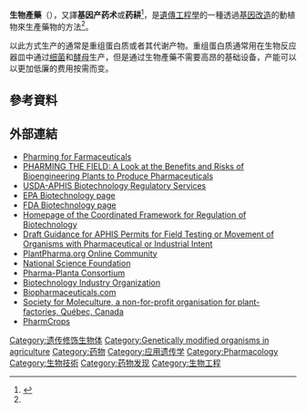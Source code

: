 '''生物產藥'''（{{lang-en|Pharming}}），又譯'''基因产药术'''或'''药耕'''<ref name=qiongdian>{{cite web |url=http://www.qiongdian.com/english/e3609/274863609.shtml |title=pharming的意思 中文翻译 |publisher=[[穷典网|穷典网]]专业英汉词典 |access-date=2011-08-10 |archive-date=2016-03-04 |archive-url=https://web.archive.org/web/20160304120025/http://www.qiongdian.com/english/e3609/274863609.shtml |dead-url=yes }}</ref>，是[[遺傳工程學|遺傳工程學]]的一種透過[[基因改造|基因改造]]的動植物來生產藥物的方法<ref name=qiongdian />。

以此方式生产的通常是重组蛋白质或者其代谢产物。重组蛋白质通常用在生物反应器皿中通过[[细菌|细菌]]和[[酵母|酵母]]生产，但是通过生物產藥不需要高昂的基础设备，产能可以以更加低廉的费用按需而变。

== 參考資料 ==
{{reflist}}

== 外部連結 ==
*[https://web.archive.org/web/20050404083632/http://gslc.genetics.utah.edu/features/pharming/ Pharming for Farmaceuticals]
*[https://web.archive.org/web/20080516171913/http://pewagbiotech.org/events/0717/ConferenceReport.pdf PHARMING THE FIELD: A Look at the Benefits and Risks of Bioengineering Plants to Produce Pharmaceuticals]
*[http://www.aphis.usda.gov/brs/index.html USDA-APHIS Biotechnology Regulatory Services] {{Wayback|url=http://www.aphis.usda.gov/brs/index.html |date=20071031103611 }}
*[http://www.epa.gov/biotech_rule/index.htm EPA Biotechnology page] {{Wayback|url=http://www.epa.gov/biotech_rule/index.htm |date=20150909141826 }}
*[http://www.cfsan.fda.gov/~lrd/biotechm.html FDA Biotechnology page] {{Wayback|url=http://www.cfsan.fda.gov/~lrd/biotechm.html |date=20090517043753 }}
*[https://web.archive.org/web/20060409171359/http://usbiotechreg.nbii.gov/ Homepage of the Coordinated Framework for Regulation of Biotechnology]
*[http://www.aphis.usda.gov/brs/pdf/Pharma_Guidance.pdf Draft Guidance for APHIS Permits for Field Testing or Movement of Organisms with Pharmaceutical or Industrial Intent] {{Wayback|url=http://www.aphis.usda.gov/brs/pdf/Pharma_Guidance.pdf |date=20210416014436 }}
*[http://www.plantpharma.org PlantPharma.org Online Community] {{Wayback|url=http://www.plantpharma.org/ |date=20210418002445 }}
*[http://www.nsf.gov/od/lpa/nsf50/nsfoutreach/htm/n50_z2/pages_z3/25_pg.htm National Science Foundation] {{Wayback|url=http://www.nsf.gov/od/lpa/nsf50/nsfoutreach/htm/n50_z2/pages_z3/25_pg.htm |date=20210418121812 }}
*[https://web.archive.org/web/20061213005817/http://www.pharma-planta.org/ Pharma-Planta Consortium]
*[http://www.bio.org/ Biotechnology Industry Organization] {{Wayback|url=http://www.bio.org/ |date=20210423190701 }}
*[https://web.archive.org/web/20120206003534/http://www.bio-pharmaceuticals.com/ Biopharmaceuticals.com]
*[https://web.archive.org/web/20110725200947/http://cpmp2005.org/ Society for Moleculture, a non-for-profit organisation for plant- factories, Québec, Canada]
*[http://www.pharmcrops.com/ PharmCrops] {{Wayback|url=http://www.pharmcrops.com/ |date=20180824043713 }}

{{genetic engineering}}
{{Pharm-stub}}

<!-- Please leave both categories -->
[[Category:遗传修饰生物体|Category:遗传修饰生物体]]
[[Category:Genetically_modified_organisms_in_agriculture|Category:Genetically modified organisms in agriculture]]
[[Category:药物|Category:药物]]
[[Category:应用遗传学|Category:应用遗传学]]
[[Category:Pharmacology|Category:Pharmacology]]
[[Category:生物技術|Category:生物技術]]
[[Category:药物发现|Category:药物发现]]
[[Category:生物工程|Category:生物工程]]